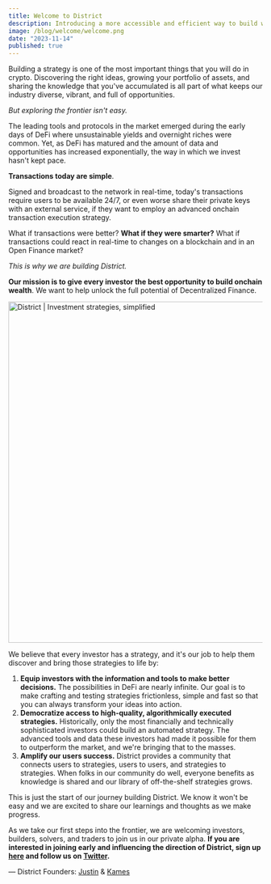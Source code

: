 ```yaml
---
title: Welcome to District
description: Introducing a more accessible and efficient way to build wealth in crypto.
image: /blog/welcome/welcome.png
date: "2023-11-14"
published: true
---
```


Building a strategy is one of the most important things that you will do in crypto. Discovering the right ideas, growing your portfolio of assets, and sharing the knowledge that you&apos;ve accumulated is all part of what keeps our industry diverse, vibrant, and full of opportunities.

_But exploring the frontier isn&apos;t easy._

The leading tools and protocols in the market emerged during the early days of DeFi where unsustainable yields and overnight riches were common. Yet, as DeFi has matured and the amount of data and opportunities has increased exponentially, the way in which we invest hasn&apos;t kept pace.

**Transactions today are simple**.

Signed and broadcast to the network in real-time, today&apos;s transactions require users to be available 24/7, or even worse share their private keys with an external service, if they want to employ an advanced onchain transaction execution strategy.

What if transactions were better? **What if they were smarter?** What if transactions could react in real-time to changes on a blockchain and in an Open Finance market?

_This is why we are building District._

**Our mission is to give every investor the best opportunity to build onchain wealth**. We want to help unlock the full potential of Decentralized Finance.

<img
  src="/blog/welcome/smart-transactions.png"
  width="1200"
  height="675"
  alt="District | Investment strategies, simplified"
  className="my-6 rounded-md border"
/>

We believe that every investor has a strategy, and it&apos;s our job to help them discover and bring those strategies to life by:

1. **Equip investors with the information and tools to make better decisions.** The possibilities in DeFi are nearly infinite. Our goal is to make crafting and testing strategies frictionless, simple and fast so that you can always transform your ideas into action.
2. **Democratize access to high-quality, algorithmically executed strategies.** Historically, only the most financially and technically sophisticated investors could build an automated strategy. The advanced tools and data these investors had made it possible for them to outperform the market, and we&apos;re bringing that to the masses.
3. **Amplify our users success.** District provides a community that connects users to strategies, users to users, and strategies to strategies. When folks in our community do well, everyone benefits as knowledge is shared and our library of off-the-shelf strategies grows.

This is just the start of our journey building District. We know it won&apos;t be easy and we are excited to share our learnings and thoughts as we make progress.

As we take our first steps into the frontier, we are welcoming investors, builders, solvers, and traders to join us in our private alpha. **If you are interested in joining early and influencing the direction of District, sign up [here](https://app.districtfinance.io/register) and follow us on [Twitter](https://twitter.com/districtfi).**

— District Founders: [Justin](https://twitter.com/AfroSamuraiJB) & [Kames](https://twitter.com/KamesGeraghty)
